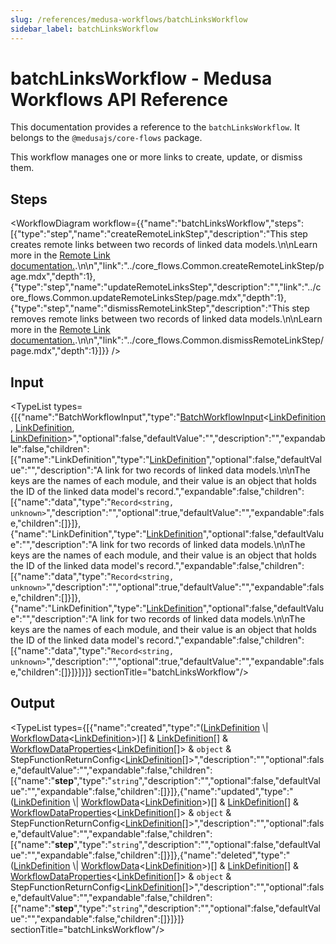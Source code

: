 ```yaml
---
slug: /references/medusa-workflows/batchLinksWorkflow
sidebar_label: batchLinksWorkflow
---
```



# batchLinksWorkflow - Medusa Workflows API Reference

This documentation provides a reference to the `batchLinksWorkflow`. It belongs to the `@medusajs/core-flows` package.

This workflow manages one or more links to create, update, or dismiss them.

## Steps

<WorkflowDiagram workflow={{"name":"batchLinksWorkflow","steps":[{"type":"step","name":"createRemoteLinkStep","description":"This step creates remote links between two records of linked data models.\n\nLearn more in the [Remote Link documentation.](https://docs.medusajs.com/v2/advanced-development/modules/remote-link#create-link).\n\n","link":"../core_flows.Common.createRemoteLinkStep/page.mdx","depth":1},{"type":"step","name":"updateRemoteLinksStep","description":"","link":"../core_flows.Common.updateRemoteLinksStep/page.mdx","depth":1},{"type":"step","name":"dismissRemoteLinkStep","description":"This step removes remote links between two records of linked data models.\n\nLearn more in the [Remote Link documentation.](https://docs.medusajs.com/v2/advanced-development/modules/remote-link#dismiss-link).\n\n","link":"../core_flows.Common.dismissRemoteLinkStep/page.mdx","depth":1}]}} />

## Input

<TypeList types={[{"name":"BatchWorkflowInput","type":"[BatchWorkflowInput](../../../../types/CommonTypes/types/types.CommonTypes.BatchWorkflowInput/page.mdx)&#60;[LinkDefinition](../../../../modules_sdk/types/modules_sdk.LinkDefinition/page.mdx), [LinkDefinition](../../../../modules_sdk/types/modules_sdk.LinkDefinition/page.mdx), [LinkDefinition](../../../../modules_sdk/types/modules_sdk.LinkDefinition/page.mdx)&#62;","optional":false,"defaultValue":"","description":"","expandable":false,"children":[{"name":"LinkDefinition","type":"[LinkDefinition](../../../../modules_sdk/types/modules_sdk.LinkDefinition/page.mdx)","optional":false,"defaultValue":"","description":"A link for two records of linked data models.\n\nThe keys are the names of each module, and their value is an object that holds the ID of the linked data model's record.","expandable":false,"children":[{"name":"data","type":"`Record<string, unknown>`","description":"","optional":true,"defaultValue":"","expandable":false,"children":[]}]},{"name":"LinkDefinition","type":"[LinkDefinition](../../../../modules_sdk/types/modules_sdk.LinkDefinition/page.mdx)","optional":false,"defaultValue":"","description":"A link for two records of linked data models.\n\nThe keys are the names of each module, and their value is an object that holds the ID of the linked data model's record.","expandable":false,"children":[{"name":"data","type":"`Record<string, unknown>`","description":"","optional":true,"defaultValue":"","expandable":false,"children":[]}]},{"name":"LinkDefinition","type":"[LinkDefinition](../../../../modules_sdk/types/modules_sdk.LinkDefinition/page.mdx)","optional":false,"defaultValue":"","description":"A link for two records of linked data models.\n\nThe keys are the names of each module, and their value is an object that holds the ID of the linked data model's record.","expandable":false,"children":[{"name":"data","type":"`Record<string, unknown>`","description":"","optional":true,"defaultValue":"","expandable":false,"children":[]}]}]}]}  sectionTitle="batchLinksWorkflow"/>

## Output

<TypeList types={[{"name":"created","type":"([LinkDefinition](../../../../modules_sdk/types/modules_sdk.LinkDefinition/page.mdx) \\| [WorkflowData](../../../../workflows/types/workflows.WorkflowData/page.mdx)&#60;[LinkDefinition](../../../../modules_sdk/types/modules_sdk.LinkDefinition/page.mdx)&#62;)[] & [LinkDefinition](../../../../modules_sdk/types/modules_sdk.LinkDefinition/page.mdx)[] & [WorkflowDataProperties](../../../../workflows/types/workflows.WorkflowDataProperties/page.mdx)&#60;[LinkDefinition](../../../../modules_sdk/types/modules_sdk.LinkDefinition/page.mdx)[]&#62; & `object` & StepFunctionReturnConfig&#60;[LinkDefinition](../../../../modules_sdk/types/modules_sdk.LinkDefinition/page.mdx)[]&#62;","description":"","optional":false,"defaultValue":"","expandable":false,"children":[{"name":"__step__","type":"`string`","description":"","optional":false,"defaultValue":"","expandable":false,"children":[]}]},{"name":"updated","type":"([LinkDefinition](../../../../modules_sdk/types/modules_sdk.LinkDefinition/page.mdx) \\| [WorkflowData](../../../../workflows/types/workflows.WorkflowData/page.mdx)&#60;[LinkDefinition](../../../../modules_sdk/types/modules_sdk.LinkDefinition/page.mdx)&#62;)[] & [LinkDefinition](../../../../modules_sdk/types/modules_sdk.LinkDefinition/page.mdx)[] & [WorkflowDataProperties](../../../../workflows/types/workflows.WorkflowDataProperties/page.mdx)&#60;[LinkDefinition](../../../../modules_sdk/types/modules_sdk.LinkDefinition/page.mdx)[]&#62; & `object` & StepFunctionReturnConfig&#60;[LinkDefinition](../../../../modules_sdk/types/modules_sdk.LinkDefinition/page.mdx)[]&#62;","description":"","optional":false,"defaultValue":"","expandable":false,"children":[{"name":"__step__","type":"`string`","description":"","optional":false,"defaultValue":"","expandable":false,"children":[]}]},{"name":"deleted","type":"([LinkDefinition](../../../../modules_sdk/types/modules_sdk.LinkDefinition/page.mdx) \\| [WorkflowData](../../../../workflows/types/workflows.WorkflowData/page.mdx)&#60;[LinkDefinition](../../../../modules_sdk/types/modules_sdk.LinkDefinition/page.mdx)&#62;)[] & [LinkDefinition](../../../../modules_sdk/types/modules_sdk.LinkDefinition/page.mdx)[] & [WorkflowDataProperties](../../../../workflows/types/workflows.WorkflowDataProperties/page.mdx)&#60;[LinkDefinition](../../../../modules_sdk/types/modules_sdk.LinkDefinition/page.mdx)[]&#62; & `object` & StepFunctionReturnConfig&#60;[LinkDefinition](../../../../modules_sdk/types/modules_sdk.LinkDefinition/page.mdx)[]&#62;","description":"","optional":false,"defaultValue":"","expandable":false,"children":[{"name":"__step__","type":"`string`","description":"","optional":false,"defaultValue":"","expandable":false,"children":[]}]}]}  sectionTitle="batchLinksWorkflow"/>

